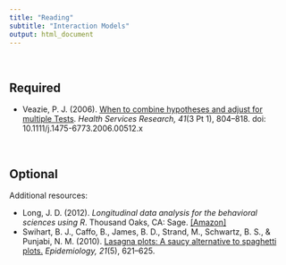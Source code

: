```yaml
---
title: "Reading"
subtitle: "Interaction Models"
output: html_document
---
```


<br />

## Required

- Veazie, P. J. (2006). [When to combine hypotheses and adjust for multiple Tests](https://www.ncbi.nlm.nih.gov/pmc/articles/PMC1713204/). _Health Services Research, 41_(3 Pt 1), 804&ndash;818. doi:  10.1111/j.1475-6773.2006.00512.x 

<br />

## Optional

Additional resources:

- Long, J. D. (2012). _Longitudinal data analysis for the behavioral sciences using R_. Thousand Oaks, CA: Sage. [[Amazon]](http://www.amazon.com/Longitudinal-Analysis-Behavioral-Sciences-Using/dp/1412982685)
- Swihart, B. J., Caffo, B., James, B. D., Strand, M., Schwartz, B. S., &amp; Punjabi, N. M. (2010). [Lasagna plots: A saucy alternative to spaghetti plots.](https://www.ncbi.nlm.nih.gov/pmc/articles/PMC2937254/) *Epidemiology, 21*(5), 621&ndash;625.


